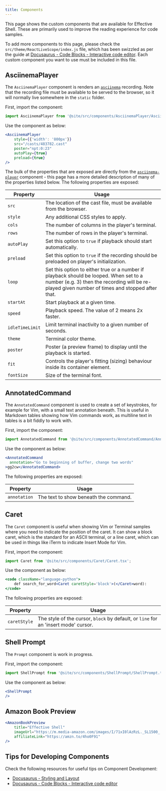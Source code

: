 ```yaml
---
title: Components
---
```


This page shows the custom components that are available for Effective Shell. These are primarily used to improve the reading experience for code samples.

To add more components to this page, please check the `src/theme/ReactLiveScope/index.js` file, which has been swizzled as per the guide at [Docusaurus - Code Blocks - Interactive code editor](https://docusaurus.io/docs/markdown-features/code-blocks#interactive-code-editor). Each custom component you want to use must be included in this file.

## AsciinemaPlayer

The `AsciinemaPlayer` component is renders an [`asciinema`](https://asciinema.org/) recording. Note that the recording file must be available to be served to the browser, so it will normally live somewhere in the `static` folder.

First, import the component:

```jsx
import AsciinemaPlayer from '@site/src/components/AsciinemaPlayer/AsciinemaPlayer.tsc';
```

Use the component as below:

```jsx live
<AsciinemaPlayer
    style={{'width': '800px'}}
    src="/casts/483782.cast"
    poster="npt:0:23"
    autoPlay={true}
    preload={true}
/>
```

The bulk of the properties that are exposed are directly from the [`asciinema-player`](https://github.com/asciinema/asciinema-player) component - this page has a more detailed description of many of the properties listed below. The following properties are exposed:

| Property         | Usage                                                                             |
| ---------------- | --------------------------------------------------------------------------------- |
| `src` | The location of the cast file, must be available from the browser. |
| `style` | Any additional CSS styles to apply. |
| `cols` | The number of columns in the player's terminal. |
| `rows` | The number of rows in the player's terminal. |
| `autoPlay` |  Set this option to `true` if playback should start automatically. |
| `preload` | Set this option to `true` if the recording should be preloaded on player's initialization. |
| `loop` | Set this option to either true or a number if playback should be looped. When set to a number (e.g. 3) then the recording will be re-played given number of times and stopped after that. |
| `startAt` |  Start playback at a given time. |
| `speed` |  Playback speed. The value of 2 means 2x faster. |
| `idleTimeLimit` | Limit terminal inactivity to a given number of seconds. |
| `theme` | Terminal color theme. |
| `poster` | Poster (a preview frame) to display until the playback is started. |
| `fit` | Controls the player's fitting (sizing) behaviour inside its container element. |
| `fontSize` | Size of the terminal font. |

## AnnotatedCommand

The `AnnotatedCommand` component is used to create a set of keystrokes, for example for Vim, with a small text annotation beneath. This is useful in Markdown tables showing how Vim commands work, as multiline text in tables is a bit fiddly to work with.

First, import the component:

```jsx
import AnnotatedCommand from '@site/src/components/AnnotatedCommand/AnnotatedCommand.tsc';
```

Use the component as below:

```jsx live
<AnnotatedCommand
  annotation="Go to beginning of buffer, change two words"
>gg2cw</AnnotatedCommand>
```

The following properties are exposed:

| Property         | Usage                                                                             |
| ---------------- | --------------------------------------------------------------------------------- |
| `annotation`           | The text to show beneath the command. |

## Caret

The `Caret` component is useful when showing Vim or Terminal samples where you need to indicate the position of the caret. It can show a block caret, which is the standard for an ASCII terminal, or a line caret, which can be used in things like iTerm to indicate Insert Mode for Vim.

First, import the component:

```jsx
import Caret from '@site/src/components/Caret/Caret.tsx';
```

Use the component as below:

```jsx live
<code className="language-python">
    def search_for_word<Caret caretStyle='block'>(</Caret>word):
</code>
```

The following properties are exposed:

| Property         | Usage                                                                             |
| ---------------- | --------------------------------------------------------------------------------- |
| `caretStyle`           | The style of the cursor, `block` by default, or `line` for an 'insert mode' cursor. |

## Shell Prompt

The `Prompt` component is work in progress.

First, import the component:

```jsx
import ShellPrompt from '@site/src/components/ShellPrompt/ShellPrompt.tsc';
```

Use the component as below:

```jsx live
<ShellPrompt
/>
```

## Amazon Book Preview

```jsx live
<AmazonBookPreview
    title="Effective Shell"
    imageUrl="https://m.media-amazon.com/images/I/71xI0lAzRzL._SL1500_.jpg"
    affiliateLink="https://amzn.to/4ho0F91"
/>
```

## Tips for Developing Components

Check the following resources for useful tips on Component Development:

- [Docusaurus - Styling and Layout](https://docusaurus.io/docs/styling-layout)
- [Docusaurus - Code Blocks - Interactive code editor](https://docusaurus.io/docs/markdown-features/code-blocks#interactive-code-editor)

